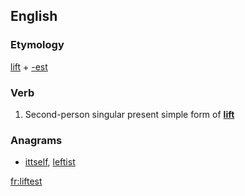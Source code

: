 ==English==

===Etymology===
[[lift]] + [[-est]]

===Verb===
{{en-verb form}}

# {{context|archaic}} Second-person singular present simple form of '''[[lift]]'''

===Anagrams===
* [[ittself#English|ittself]], [[leftist#English|leftist]]

[[fr:liftest]]